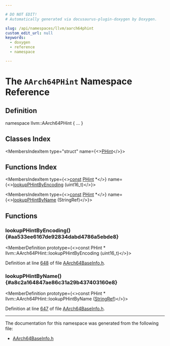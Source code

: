 ```yaml
---

# DO NOT EDIT!
# Automatically generated via docusaurus-plugin-doxygen by Doxygen.

slug: /api/namespaces/llvm/aarch64phint
custom_edit_url: null
keywords:
  - doxygen
  - reference
  - namespace

---
```





# The `AArch64PHint` Namespace Reference

<DoxygenPage pluginConfig={pluginConfig}>



## Definition

<CodeBlock>namespace llvm::AArch64PHint &#123; ... &#125;</CodeBlock>

## Classes Index

<MembersIndex>

<MembersIndexItem
  type="struct"
  name={<><a href="/docs/api/structs/llvm/aarch64phint/phint">PHint</a></>}>
</MembersIndexItem>

</MembersIndex>

## Functions Index

<MembersIndex>

<MembersIndexItem
  type={<><a href="/docs/api/files/lib/lib/target/lib/target/aarch64/aarch64promoteconstant-cpp/#a90f8350fecae261c25be85d38b451bff">const</a> <a href="/docs/api/structs/llvm/aarch64phint/phint">PHint</a> &#42;</>}
  name={<><a href="#aa533ee6167de92834dabd4786a5ebde8">lookupPHintByEncoding</a> (uint16&#95;t)</>}>
</MembersIndexItem>

<MembersIndexItem
  type={<><a href="/docs/api/files/lib/lib/target/lib/target/aarch64/aarch64promoteconstant-cpp/#a90f8350fecae261c25be85d38b451bff">const</a> <a href="/docs/api/structs/llvm/aarch64phint/phint">PHint</a> &#42;</>}
  name={<><a href="#a8c2a164847ae86c31a29b437403160e8">lookupPHintByName</a> (StringRef)</>}>
</MembersIndexItem>

</MembersIndex>


<SectionDefinition>

## Functions

### lookupPHintByEncoding() {#aa533ee6167de92834dabd4786a5ebde8}

<MemberDefinition
  prototype={<>const PHint &#42; llvm::AArch64PHint::lookupPHintByEncoding (uint16&#95;t)</>}>

Definition at line <a href="/docs/api/files/lib/lib/target/lib/target/aarch64/lib/target/aarch64/utils/aarch64baseinfo-h/#l00648">648</a> of file <a href="/docs/api/files/lib/lib/target/lib/target/aarch64/lib/target/aarch64/utils/aarch64baseinfo-h">AArch64BaseInfo.h</a>.
</MemberDefinition>

### lookupPHintByName() {#a8c2a164847ae86c31a29b437403160e8}

<MemberDefinition
  prototype={<>const PHint &#42; llvm::AArch64PHint::lookupPHintByName (<a href="/docs/api/classes/llvm/stringref">StringRef</a>)</>}>

Definition at line <a href="/docs/api/files/lib/lib/target/lib/target/aarch64/lib/target/aarch64/utils/aarch64baseinfo-h/#l00647">647</a> of file <a href="/docs/api/files/lib/lib/target/lib/target/aarch64/lib/target/aarch64/utils/aarch64baseinfo-h">AArch64BaseInfo.h</a>.
</MemberDefinition>

</SectionDefinition>

<hr/>

The documentation for this namespace was generated from the following file:

<ul>
<li><a href="/docs/api/files/lib/lib/target/lib/target/aarch64/lib/target/aarch64/utils/aarch64baseinfo-h">AArch64BaseInfo.h</a></li>
</ul>

</DoxygenPage>
